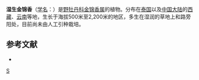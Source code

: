{{Speciesbox
| taxon = Osbeckia paludosa
| binomial_authority = Craib
}}

'''湿生金锦香'''（[[学名|学名]]：{{lang|la|''Osbeckia paludosa''}}）是[[野牡丹科|野牡丹科]][[金锦香属|金锦香属]]的植物。分布在[[泰国|泰国]]以及[[中国大陆|中国大陆]]的[[西藏|西藏]]、[[云南|云南]]等地，生长于海拔500米至2,200米的地区，多生在湿润的草地上和路旁阳处，目前尚未由人工引种栽培。

== 参考文献 ==
<div class="references-small">
* {{cite web| url =http://www.bioinfo.cn/db05/KmzwSpecies.php?action=view&id=13262| title =湿生金锦香| work =《中国高等植物数据库全库》| publisher =中国科学院微生物研究所| author =昆明植物研究所| accessdate =2009-02-24| deadurl =yes| archiveurl =https://web.archive.org/web/20160305052328/http://www.bioinfo.cn/db05/KmzwSpecies.php?action=view&id=13262| archivedate =2016-03-05}}
</div>

{{taxonbar}}

[[Category:金锦香属|S]]